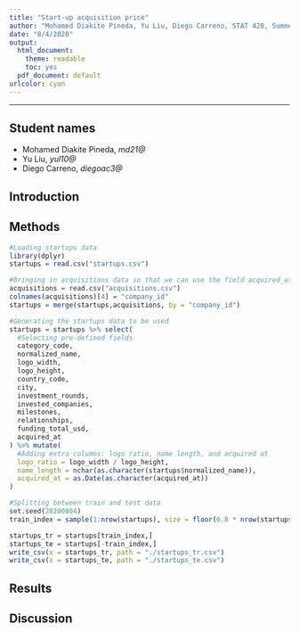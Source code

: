 ```yaml
---
title: "Start-up acquisition price"
author: "Mohamed Diakite Pineda, Yu Liu, Diego Carreno, STAT 420, Summer 2020"
date: "8/4/2020"
output:
  html_document: 
    theme: readable
    toc: yes
  pdf_document: default
urlcolor: cyan
---
```

***
## Student names

- Mohamed Diakite Pineda, *md21@*
- Yu Liu, *yul10@*
- Diego Carreno, *diegoac3@*

## Introduction


## Methods
```r
#Loading startups data
library(dplyr)
startups = read.csv("startups.csv")

#Bringing in acquisitions data so that we can use the field acquired_at
acquisitions = read.csv("acquisitions.csv")
colnames(acquisitions)[4] = "company_id"
startups = merge(startups,acquisitions, by = "company_id")

#Generating the startups data to be used
startups = startups %>% select(
  #Selecting pre-defined fields
  category_code,
  normalized_name,
  logo_width,
  logo_height,
  country_code,
  city,
  investment_rounds,
  invested_companies,
  milestones,
  relationships,
  funding_total_usd,
  acquired_at
) %>% mutate(
  #Adding extra columns: logo ratio, name length, and acquired at
  logo_ratio = logo_width / logo_height,
  name_length = nchar(as.character(startups$normalized_name)),
  acquired_at = as.Date(as.character(acquired_at))
)

#Splitting between train and test data
set.seed(20200804)
train_index = sample(1:nrow(startups), size = floor(0.8 * nrow(startups)))

startups_tr = startups[train_index,]
startups_te = startups[-train_index,]
write_csv(x = startups_tr, path = "./startups_tr.csv")
write_csv(x = startups_te, path = "./startups_te.csv")

```


## Results

## Discussion